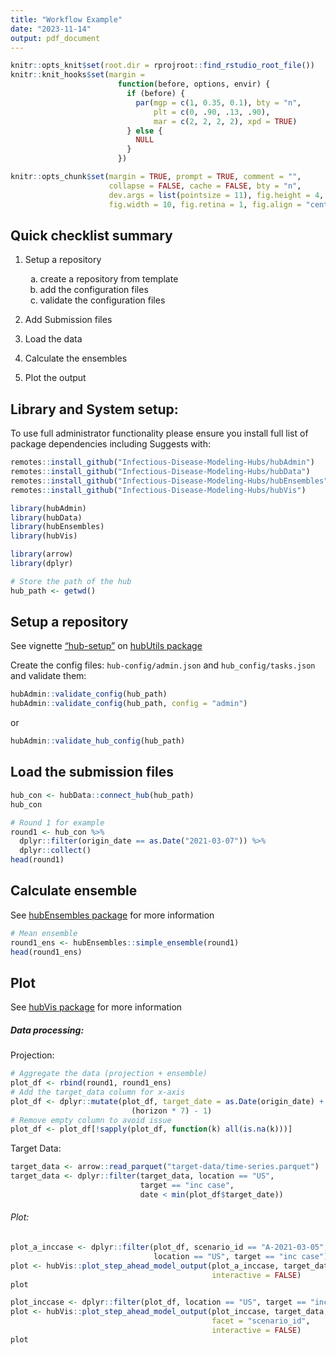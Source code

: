 ```yaml
---
title: "Workflow Example"
date: "2023-11-14"
output: pdf_document
---
```


```r
knitr::opts_knit$set(root.dir = rprojroot::find_rstudio_root_file())
knitr::knit_hooks$set(margin =
                        function(before, options, envir) {
                          if (before) {
                            par(mgp = c(1, 0.35, 0.1), bty = "n",
                                plt = c(0, .90, .13, .90),
                                mar = c(2, 2, 2, 2), xpd = TRUE)
                          } else {
                            NULL
                          }
                        })

knitr::opts_chunk$set(margin = TRUE, prompt = TRUE, comment = "",
                      collapse = FALSE, cache = FALSE, bty = "n",
                      dev.args = list(pointsize = 11), fig.height = 4,
                      fig.width = 10, fig.retina = 1, fig.align = "center")
```

## Quick checklist summary

1. Setup a repository

    a. create a repository from template
    b. add the configuration files
    c. validate the configuration files
  
  
2. Add Submission files 

3. Load the data

4. Calculate the ensembles

5. Plot the output

## Library and System setup:

To use full administrator functionality please ensure you install full list of
package dependencies including Suggests with:
```r
remotes::install_github("Infectious-Disease-Modeling-Hubs/hubAdmin")
remotes::install_github("Infectious-Disease-Modeling-Hubs/hubData")
remotes::install_github("Infectious-Disease-Modeling-Hubs/hubEnsembles")
remotes::install_github("Infectious-Disease-Modeling-Hubs/hubVis")
```

```r
library(hubAdmin)
library(hubData)
library(hubEnsembles)
library(hubVis)

library(arrow)
library(dplyr)
```

```r
# Store the path of the hub
hub_path <- getwd()
```

## Setup a repository

See vignette 
["hub-setup"](https://github.com/Infectious-Disease-Modeling-Hubs/hubUtils/blob/main/vignettes/articles/hub-setup.Rmd) 
on 
[hubUtils package](https://infectious-disease-modeling-hubs.github.io/hubUtils/index.html)

Create the config files: `hub-config/admin.json` and `hub_config/tasks.json` and validate them:

```r
hubAdmin::validate_config(hub_path)
hubAdmin::validate_config(hub_path, config = "admin")
```
  
or 

```r
hubAdmin::validate_hub_config(hub_path)
```
  
## Load the submission files

```r
hub_con <- hubData::connect_hub(hub_path)
hub_con

# Round 1 for example
round1 <- hub_con %>%
  dplyr::filter(origin_date == as.Date("2021-03-07")) %>%
  dplyr::collect()
head(round1)
```

## Calculate ensemble

See 
[hubEnsembles package](https://infectious-disease-modeling-hubs.github.io/hubEnsembles/index.html)
for more information


```r
# Mean ensemble
round1_ens <- hubEnsembles::simple_ensemble(round1)
head(round1_ens)
```


## Plot

See 
[hubVis package](https://infectious-disease-modeling-hubs.github.io/hubVis/index.html)
for more information

##### Data processing:

Projection:

```r
# Aggregate the data (projection + ensemble)
plot_df <- rbind(round1, round1_ens)
# Add the target_data column for x-axis
plot_df <- dplyr::mutate(plot_df, target_date = as.Date(origin_date) +
                           (horizon * 7) - 1)
# Remove empty column to avoid issue
plot_df <- plot_df[!sapply(plot_df, function(k) all(is.na(k)))]
```

Target Data:

```r
target_data <- arrow::read_parquet("target-data/time-series.parquet")
target_data <- dplyr::filter(target_data, location == "US",
                             target == "inc case",
                             date < min(plot_df$target_date))
```

###### Plot: 

```r
plot_a_inccase <- dplyr::filter(plot_df, scenario_id == "A-2021-03-05",
                                location == "US", target == "inc case")
plot <- hubVis::plot_step_ahead_model_output(plot_a_inccase, target_data,
                                             interactive = FALSE)
plot
```

```r
plot_inccase <- dplyr::filter(plot_df, location == "US", target == "inc case")
plot <- hubVis::plot_step_ahead_model_output(plot_inccase, target_data,
                                             facet = "scenario_id",
                                             interactive = FALSE)
plot
```

